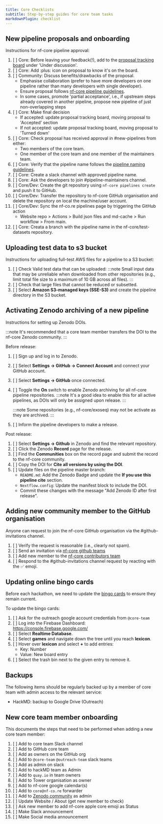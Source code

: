 ```yaml
---
title: Core Checklists
subtitle: Step-by-step guides for core team tasks
markdownPlugin: checklist
---
```


## New pipeline proposals and onboarding

Instructions for nf-core pipeline approval:

1. [ ] Core: Before leaving your feedback(!), add to the [proposal tracking board](https://github.com/orgs/nf-core/projects/35/views/1) under 'Under discussion'.
2. [ ] Core: Add :plus: icon on proposal to know it's on the board.
3. [ ] Community: Discuss benefits/drawbacks of the proposal.
    - Emphasise collaboration (prefer to have more developers on one pipeline rather than many developers with single developer).
    - Ensure proposal follows [nf-core pipeline guidelines](https://nf-co.re/docs/guidelines/pipelines/overview).
    - In some cases, promote 'partial acceptance', i.e., if upstream steps already covered in another pipeline, propose new pipeline of just non-overlapping steps
4. [ ] Core: Make final decision
    - If accepted: update proposal tracking board, moving proposal to 'Accepted' section
    - If not accepted: update proposal tracking board, moving proposal to 'Turned down'
5. [ ] Core: Check proposal has received approval in #new-pipelines from either:
    - Two members of the core team.
    - One member of the core team and one member of the maintainers team.
6. [ ] Core: Verify that the pipeline name follows the [pipeline naming guidelines](/docs/guidelines/pipelines/workflow_name).
7. [ ] Core: Create a slack channel with approved pipeline name.
8. [ ] Core: Ask the developers to join #pipeline-maintainers channel.
9. [ ] Core/Dev: Create the git repository using `nf-core pipelines create` and push it to GitHub.
10. [ ] Core/Dev: Transfer the repository to nf-core GitHub organisation and delete the repository on local the machine/user account.
11. [ ] Core/Dev: Sync the nf-co.re pipelines page by triggering the GitHub action
    - Website repo > Actions > Build json files and md-cache > Run workflow > From main.
12. [ ] Core: Creata a branch with the pipeline name in the nf-core/test-datasets repository.

## Uploading test data to s3 bucket

Instructions for uploading full-test AWS files for a pipeline to a S3 bucket:

1.  [ ] Check Valid test data that can be uploaded:
        :::note
        Small input data that may be unreliable when downloaded from other repositories (e.g., limit total file size to a maximum of 10 GB across all files).
        :::
2.  [ ] Check that large files that cannot be reduced or subsetted.
3.  [ ] Select **Amazon S3-managed keys (SSE-S3)** and create the pipeline directory in the S3 bucket.

## Activating Zenodo archiving of a new pipeline

Instructions for setting up Zenodo DOIs.

:::note
It's recommended that a core team member transfers the DOI to the nf-core Zenodo community.
:::

Before release:

1. [ ] Sign up and log in to Zenodo.
2. [ ] Select **Settings -> GitHub -> Connect Account** and connect your GitHub account.
3. [ ] Select **Settings -> GitHub** once connected.
4. [ ] Toggle the **On** switch to enable Zenodo archiving for all nf-core pipeline repositories.
       :::note
       It's a good idea to enable this for all active pipelines, as DOIs will only be assigned upon release.
       :::

    :::note
    Some repositories (e.g., nf-core/exoseq) may not be activate as they are archived.
    :::

5. [ ] Inform the pipeline developers to make a release.

Post release:

1. [ ] Select **Settings -> Github** in Zenodo and find the relevant repository.
2. [ ] Click the Zenodo **Record** page for the release.
3. [ ] Find the **Communities** box on the record page and submit the record to the nf-core community.
4. [ ] Copy the DOI for **Cite all versions by using the DOI**.
5. [ ] Update files on the pipeline master branch:
    - `README.md`: Add the Zenodo Badge and update the **If you use this pipeline cite** section.
    - `Nextflow.config`: Update the manifest block to include the DOI.
    - Commit these changes with the message "Add Zenodo ID after first release".

## Adding new community member to the GitHub organisation

Anyone can request to join the nf-core GitHub organisation via the #github-invitations channel.

1.  [ ] Verify the request is reasonable (i.e., clearly not spam).
2.  [ ] Send an invitation via [nf-core github teams](https://github.com/orgs/nf-core/teams)
3.  [ ] Add new member to the [nf-core contributors team](https://github.com/orgs/nf-core/teams/contributors)
4.  [ ] Respond to the #github-invitations channel request by reacting with the ✅ emoji.

## Updating online bingo cards

Before each hackathon, we need to update the [bingo cards](https://nfcore-bingo.web.app/) to ensure they remain current.

To update the bingo cards:

1. [ ] Ask for the outreach google account credentials from `@core-team`
2. [ ] Log into the Firebase Dashboard: https://console.firebase.google.com/
3. [ ] Select **Realtime Database**.
4. [ ] Select **games** and navigate down the tree until you reach **lexicon**.
5. [ ] Hover over **lexicon** and select **+** to add entries:
    - Key: Number
    - Value: New board entry
6. [ ] Select the trash bin next to the given entry to remove it.

## Backups

The following items should be regularly backed up by a member of core team with admin access to the relevant service:

- HackMD: backup to Google Drive (Outreach)

## New core team member onboarding

This documents the steps that need to be performed when adding a new core team member:

1. [ ] Add to core team Slack channel
2. [ ] Add to GitHub core team
3. [ ] Add as owners on the GitHub org
4. [ ] Add to `@core-team` `@outreach-team` slack teams
5. [ ] Add as admin on slack
6. [ ] Add to hackMD team as Admin
7. [ ] Add to `quay.io` in team owners
8. [ ] Add to Tower organisation as owner
9. [ ] Add to nf-core google calendar(s)
10. [ ] Add to `core@nf-co.re` forwarder
11. [ ] Add to [Zenodo community](https://zenodo.org/communities/nf-core/records?q=&l=list&p=1&s=10) as admin
12. [ ] Update Website / About (get new member to check)
13. [ ] Ask new member to add nf-core apple core emoji as Status
14. [ ] Make Slack announcement
15. [ ] Make Social media announcement
